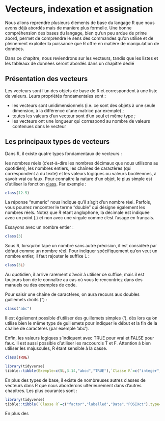 # Vecteurs, indexation et assignation

Nous allons reprendre plusieurs éléments de base du langage R que nous avons déjà abordés mais de manière plus formelle. Une bonne compréhension des bases du langage, bien qu’un peu ardue de prime abord, permet de comprendre le sens des commandes qu’on utilise et de pleinement exploiter la puissance que R offre en matière de manipulation de données.

Dans ce chapitre, nous reviendrons sur les vecteurs, tandis que les listes et les tableaux de données seront abordés dans un chapitre dédié

## Présentation des vecteurs

Les vecteurs sont l’un des objets de base de R et correspondent à une liste de valeurs. Leurs propriétés fondamentales sont :

- les vecteurs sont unidimensionnels (i.e. ce sont des objets à une seule dimension, à la différence d’une matrice par exemple) ;
- toutes les valeurs d’un vecteur sont d’un seul et même type ;
- les vecteurs ont une longueur qui correspond au nombre de valeurs contenues dans le vecteur

## Les principaux types de vecteurs

Dans R, il existe quatre types fondamentaux de vecteurs :

les nombres réels (c’est-à-dire les nombres décimaux que nous utilisons au quotidien),
les nombres entiers,
les chaînes de caractères (qui correspondent à du texte) et
les valeurs logiques ou valeurs booléennes, à savoir vrai ou faux.
Pour connaître la nature d’un objet, le plus simple est d’utiliser la fonction [class](http://rdrr.io/pkg/base/sym/class). Par exemple :
```r
class(12.5)
```

La réponse "numeric" nous indique qu’il s’agit d’un nombre réel. Parfois, vous pourrez rencontrer le terme "double" qui désigne également les nombres réels. Notez que R étant anglophone, la décimale est indiquée avec un point (.) et non avec une virgule comme c’est l’usage en français.

Essayons avec un nombre entier :
```r
class(3)
```
Sous R, lorsqu’on tape un nombre sans autre précision, il est considéré par défaut comme un nombre réel. Pour indiquer spécifiquement qu’on veut un nombre entier, il faut rajouter le suffixe L :
```r
class(3L)
```
Au quotidien, il arrive rarement d’avoir à utiliser ce suffixe, mais il est toujours bon de le connaître au cas où vous le rencontriez dans des manuels ou des exemples de code.

Pour saisir une chaîne de caractères, on aura recours aux doubles guillemets droits (") :
```r
class("abc")
```
Il est également possible d’utiliser des guillemets simples ('), dès lors qu’on utilise bien le même type de guillemets pour indiquer le début et la fin de la chaîne de caractères (par exemple 'abc').

Enfin, les valeurs logiques s’indiquent avec TRUE pour vrai et FALSE pour faux. Il est aussi possible d’utiliser les raccourcis T et F. Attention à bien utiliser les majuscules, R étant sensible à la casse.
```r
class(TRUE)
```
```r
library(tidyverse)
tibble::tibble(Exemple=c(5L,3.14,"abcd","TRUE"),`Classe R`=c("integer","numeric","character","logical"),type=c("nombre entier","nombre réel","chaîne de caractères","booléenne")) %>% knitr::kable()
```
En plus des types de base, il existe de nombreuses autres classes de vecteurs dans R que nous aborderons ultérieurement dans d’autres chapitres. Les plus courantes sont :

```r
library(tidyverse)
tibble::tibble(`Classe R`=c("factor","labelled","Date","POSIXct"),type=c("[facteur](https://larmarange.github.io/analyse-R/facteurs-et-vecteurs-labellises.html#facteurs)","[vecteur labellisé](https://larmarange.github.io/analyse-R/facteurs-et-vecteurs-labellises.html#labelled)","[date](https://larmarange.github.io/analyse-R/gestion-des-dates.html)","[date et heure](https://larmarange.github.io/analyse-R/gestion-des-dates.html)")) %>% knitr::kable()
```
En plus des 
